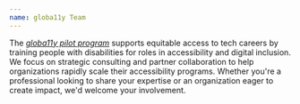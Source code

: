 ```yaml
---
name: globa11y Team
---
```


The [_globa11y pilot program_](/services/globa11y/) supports equitable access to tech careers by training people with disabilities for roles in accessibility and digital inclusion. We focus on strategic consulting and partner collaboration to help organizations rapidly scale their accessibility programs. Whether you're a professional looking to share your expertise or an organization eager to create impact, we'd welcome your involvement.
